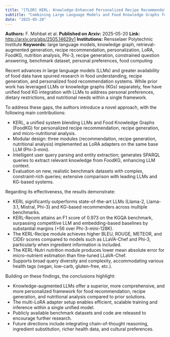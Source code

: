 ```yaml
---
title: "[TLDR] KERL: Knowledge-Enhanced Personalized Recipe Recommendation using Large Language Models"
subtitle: "Combining Large Language Models and Food Knowledge Graphs for Personalized Food Recommendation and Recipe Generation"
date: "2025-05-20"
---
```


**Authors:** F. Mohbat et al.
**Published on Arxiv:** 2025-05-20
**Link:** <http://arxiv.org/abs/2505.14629v1>
**Institutions:** Rensselaer Polytechnic Institute
**Keywords:** large language models, knowledge graph, retrieval-augmented generation, recipe recommendation, personalization, LoRA, FoodKG, nutrition analysis, Phi-3, recipe generation, constrained question answering, benchmark dataset, personal preferences, food computing

<!-- Context -->

Recent advances in large language models (LLMs) and greater availability of food data have spurred research in food understanding, recipe generation, and personalized food recommendation systems. While prior work has leveraged LLMs or knowledge graphs (KGs) separately, few have unified food KG integration with LLMs to address personal preferences, dietary restrictions, and nutritional needs within a single framework.

To address these gaps, the authors introduce a novel approach, with the following main contributions:

- KERL, a unified system blending LLMs and Food Knowledge Graphs (FoodKG) for personalized recipe recommendation, recipe generation, and micro-nutritional analysis.
- Modular design: three modules (recommendation, recipe generation, nutritional analysis) implemented as LoRA adapters on the same base LLM (Phi-3-mini).
- Intelligent user query parsing and entity extraction; generates SPARQL queries to extract relevant knowledge from FoodKG, enhancing LLM context.
- Evaluation on new, realistic benchmark datasets with complex, constraint-rich queries; extensive comparison with leading LLMs and KG-based systems.

Regarding its effectiveness, the results demonstrate:

- KERL significantly outperforms state-of-the-art LLMs (Llama-2, Llama-3.1, Mistral, Phi-3) and KG-based recommenders across multiple benchmarks.
- KERL-Recom attains an F1 score of 0.973 on the KGQA benchmark, surpassing competitive LLM and embedding-based baselines by substantial margins (+56 over Phi-3-mini-128K).
- The KERL-Recipe module achieves higher BLEU, ROUGE, METEOR, and CIDEr scores compared to models such as LLaVA-Chef and Phi-3, particularly when ingredient information is included.
- The KERL-Nutri nutrition module produces lower mean absolute error for micro-nutrient estimation than fine-tuned LLaVA-Chef.
- Supports broad query diversity and complexity, accommodating various health tags (vegan, low-carb, gluten-free, etc.).

Building on these findings, the conclusions highlight:

- Knowledge-augmented LLMs offer a superior, more comprehensive, and more personalized framework for food recommendation, recipe generation, and nutritional analysis compared to prior solutions.
- The multi-LoRA adapter setup enables efficient, scalable training and inference within a single unified model.
- Publicly available benchmark datasets and code are released to encourage further research.
- Future directions include integrating chain-of-thought reasoning, ingredient substitution, richer health data, and cultural preferences.
